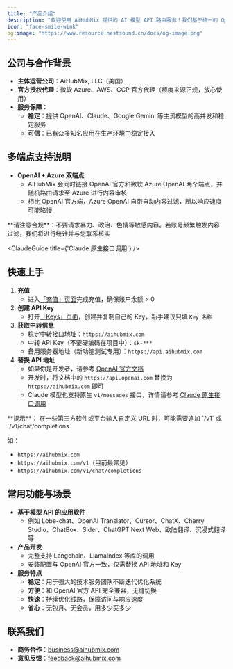 ```yaml
---
title: "产品介绍"
description: "欢迎使用 AiHubMix 提供的 AI 模型 API 路由服务！我们基于统一的 OpenAI API 标准，支持 OpenAI 官方所有模型及市面上其他主流大模型（如 Claude、Gemini、DeepSeek、阿里 Qwen 等）。只需在参数中修改`模型名称`，即可轻松切换接入的大模型。"
icon: "face-smile-wink"
og:image: "https://www.resource.nestsound.cn/docs/og-image.png"
---
```


## 公司与合作背景

- **主体运营公司**：AiHubMix, LLC（美国）
- **官方授权代理**：微软 Azure、AWS、GCP 官方代理（额度来源正规，放心使用）
- **服务保障**：
  - **稳定**：提供 OpenAI、Claude、Google Gemini 等主流模型的高并发和稳定服务
  - **可信**：已有众多知名应用在生产环境中稳定接入

## 多端点支持说明

- **OpenAI \+ Azure 双端点**
  - AiHubMix 会同时链接 OpenAI 官方和微软 Azure OpenAI 两个端点，并随机路由请求至 Azure 进行内容审核
  - 相比 OpenAI 官方端，Azure OpenAI 自带自动内容过滤，所以响应速度可能略慢

<Warning>
  **请注意合规**：不要请求暴力、政治、色情等敏感内容。若账号频繁触发内容过滤，我们将进行统计并与您联系核实
</Warning>


<ClaudeGuide title={'Claude 原生接口调用'} />

## 快速上手

1. **充值**
   - 进入[「充值」页面](https://aihubmix.com/topup)完成充值，确保账户余额 \> 0
2. **创建 API Key**
   - 打开[「Keys」页面](https://aihubmix.com/token)，创建并复制自己的 Key，新手建议只填 `Key 名称`
3. **获取中转信息**
   - 稳定中转接口地址：`https://aihubmix.com`
   - 中转 API Key（不要硬编码在项目中）：`sk-***`
   - 备用服务器地址（新功能测试专用）：`https://api.aihubmix.com`
4. **替换 API 地址**
   - 如果你是开发者，请参考 [OpenAI 官方文档](https://platform.openai.com)
   - 开发时，将文档中的 `https://api.openai.com` 替换为 `https://aihubmix.com` 即可
   - Claude 模型也支持原生 `v1/messages` 接口，详情请参考 [Claude 原生接口调用](/cn/api/Claude-Native)

<Tip>
  **提示**：
  在一些第三方软件或平台输入自定义 URL 时，可能需要追加 `/v1` 或 `/v1/chat/completions`
</Tip>

如：

- `https://aihubmix.com`
- `https://aihubmix.com/v1`（目前最常见）
- `https://aihubmix.com/v1/chat/completions`

## 常用功能与场景

- **基于模型 API 的应用软件**
  - 例如 Lobe-chat、OpenAI Translator、Cursor、ChatX、Cherry Studio、ChatBox、Sider、ChatGPT Next Web、欧陆翻译、沉浸式翻译等
- **产品开发**
  - 完整支持 Langchain、LlamaIndex 等库的调用
  - 安装配置与 OpenAI 官方一致，仅需替换 API 地址和 Key
- **服务特点**
  - **稳定**：用于强大的技术服务团队不断迭代优化系统
  - **方便**：和 OpenAI 官方 API 完全兼容，无缝切换
  - **快速**：持续优化线路，保障访问与响应速度
  - **省心**：无包月、无会员，用多少买多少

## 联系我们

- **商务合作**：[business@aihubmix.com](mailto:business@aihubmix.com)
- **意见反馈**：[feedback@aihubmix.com](mailto:feedback@aihubmix.com)